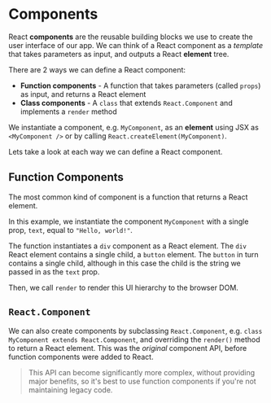 
# Components

React **components** are the reusable building blocks we use to create the user interface of our app. We can think of a React component as a _template_ that takes parameters as input, and outputs a React **element** tree.

There are 2 ways we can define a React component:

- **Function components** - A function that takes parameters (called `props`) as input, and returns a React element
- **Class components** - A `class` that extends `React.Component` and implements a `render` method

We instantiate a component, e.g. `MyComponent`, as an **element** using JSX as `<MyComponent />` or by calling `React.createElement(MyComponent)`.

Lets take a look at each way we can define a React component.

## **Function Components**

The most common kind of component is a function that returns a React element.

<Example code={functionComponent} />

In this example, we instantiate the component `MyComponent` with a single prop, `text`, equal to `"Hello, world!"`.

The function instantiates a `div` component as a React element. The `div` React element contains a single child, a `button` element. The `button` in turn contains a single child, although in this case the child is the string we passed in as the `text` prop.

Then, we call `render` to render this UI hierarchy to the browser DOM.

## **`React.Component`**

We can also create components by subclassing `React.Component`, e.g. `class MyComponent extends React.Component`, and overriding the `render()` method to return a React element. This was the _original_ component API, before function components were added to React.

> This API can become significantly more complex, without providing major benefits, so it's best to use function components if you're not maintaining legacy code.

<Example code={classComponent} />
